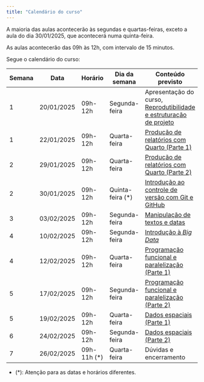 ```yaml
---
title: "Calendário do curso"
---
```


A maioria das aulas acontecerão às segundas e quartas-feiras, exceto a aula do dia 30/01/2025, que acontecerá numa quinta-feira.

As aulas acontecerão das 09h às 12h, com intervalo de 15 minutos.

Segue o calendário do curso:

| Semana | Data | Horário | Dia da semana | Conteúdo previsto |
|--|------|--------|---------------|-------------------|
| 1 | 20/01/2025 | 09h-12h | Segunda-feira | Apresentação do curso, [Reprodutibilidade e estruturação de projeto](reprodutibilidade.qmd) |
| 1 | 22/01/2025 | 09h-12h |  Quarta-feira | [Produção de relatórios com Quarto (Parte 1)](relatorios.qmd) |
| 2 | 29/01/2025 | 09h-12h |  Quarta-feira | [Produção de relatórios com Quarto (Parte 2)](relatorios.qmd) |
| 2 | 30/01/2025 | 09h-12h |  Quinta-feira (*) | [Introdução ao controle de versão com Git e GitHub](git-github.com) |
| 3 | 03/02/2025 | 09h-12h |  Segunda-feira | [Manipulação de textos e datas](texto-data.qmd) |
| 4 | 10/02/2025 | 09h-12h |  Segunda-feira | [Introdução à *Big Data*](big-data.qmd) |
| 4 | 12/02/2025 | 09h-12h |  Quarta-feira | [Programação funcional e paralelização (Parte 1)](programacao-funcional.qmd) |
| 5 | 17/02/2025 | 09h-12h |  Segunda-feira | [Programação funcional e paralelização (Parte 2)](programacao-funcional.qmd) |
| 5 | 19/02/2025 | 09h-12h |  Quarta-feira | [Dados espaciais (Parte 1)](dados-espaciais.qmd) |   
| 6 | 24/02/2025 | 09h-12h  |  Segunda-feira | [Dados espaciais (Parte 2)](dados-espaciais.qmd) |
| 7 | 26/02/2025 | 09h-11h (*) |  Quarta-feira | Dúvidas e encerramento |

- (*): Atenção para as datas e horários diferentes.





